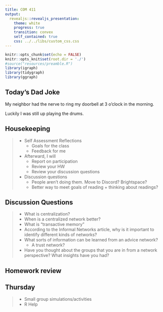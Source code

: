 ```yaml
---
title: COM 411
output: 
  revealjs::revealjs_presentation:
    theme: white
    progress: true
    transition: convex
    self_contained: true
    css: ../../libs/custom_css.css
---
```



```r
knitr::opts_chunk$set(echo = FALSE)
knitr::opts_knit$set(root.dir = './')
#source("resources/preamble.R")
library(igraph)
library(tidygraph)
library(ggraph)
```


## Today's Dad Joke

My neighbor had the nerve to ring my doorbell at 3 o'clock in the morning.

<span class='fragment'>
Luckily I was still up playing the drums.
</span>


## Housekeeping

> - Self Assessment Reflections
>	- Goals for the class
>	- Feedback for me
> - Afterward, I will
>	- Report on participation
>	- Review your HW
>	- Review your discussion questions
> - Discussion questions
>	- People aren't doing them. Move to Discord? Brightspace?
>	- Better way to meet goals of reading + thinking about readings?


## Discussion Questions

> - What is centralization?
> - When is a centralized network better?
> - What is "transactive memory"
> - According to the Informal Networks article, why is it important to identify different kinds of networks?
> - What sorts of information can be learned from an advice network?
>	- A trust network?
> - Have you thought about the groups that you are in from a network perspective? What insights have you had?



## Homework review


## Thursday

> - Small group simulations/activities
> - R Help
